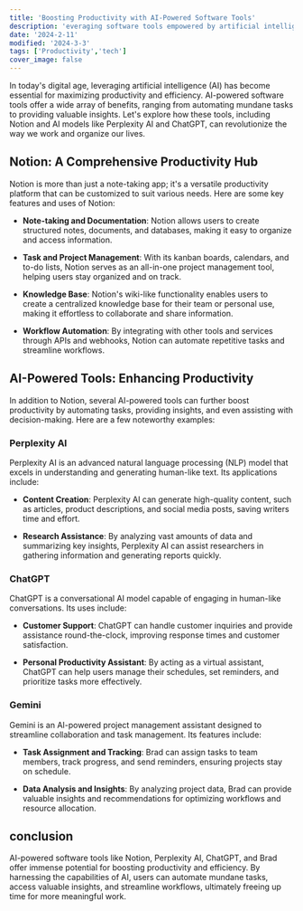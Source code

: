 ```yaml
---
title: 'Boosting Productivity with AI-Powered Software Tools'
description: 'everaging software tools empowered by artificial intelligence (AI) can significantly enhance productivity and efficiency. '
date: '2024-2-11'
modified: '2024-3-3'
tags: ['Productivity','tech']
cover_image: false
---
```



In today's digital age, leveraging artificial intelligence (AI) has become essential for maximizing productivity and efficiency. AI-powered software tools offer a wide array of benefits, ranging from automating mundane tasks to providing valuable insights. Let's explore how these tools, including Notion and AI models like Perplexity AI and ChatGPT, can revolutionize the way we work and organize our lives.

## Notion: A Comprehensive Productivity Hub

Notion is more than just a note-taking app; it's a versatile productivity platform that can be customized to suit various needs. Here are some key features and uses of Notion:

- **Note-taking and Documentation**: Notion allows users to create structured notes, documents, and databases, making it easy to organize and access information.

- **Task and Project Management**: With its kanban boards, calendars, and to-do lists, Notion serves as an all-in-one project management tool, helping users stay organized and on track.

- **Knowledge Base**: Notion's wiki-like functionality enables users to create a centralized knowledge base for their team or personal use, making it effortless to collaborate and share information.

- **Workflow Automation**: By integrating with other tools and services through APIs and webhooks, Notion can automate repetitive tasks and streamline workflows.

## AI-Powered Tools: Enhancing Productivity

In addition to Notion, several AI-powered tools can further boost productivity by automating tasks, providing insights, and even assisting with decision-making. Here are a few noteworthy examples:

### Perplexity AI

Perplexity AI is an advanced natural language processing (NLP) model that excels in understanding and generating human-like text. Its applications include:

- **Content Creation**: Perplexity AI can generate high-quality content, such as articles, product descriptions, and social media posts, saving writers time and effort.

- **Research Assistance**: By analyzing vast amounts of data and summarizing key insights, Perplexity AI can assist researchers in gathering information and generating reports quickly.

### ChatGPT

ChatGPT is a conversational AI model capable of engaging in human-like conversations. Its uses include:

- **Customer Support**: ChatGPT can handle customer inquiries and provide assistance round-the-clock, improving response times and customer satisfaction.

- **Personal Productivity Assistant**: By acting as a virtual assistant, ChatGPT can help users manage their schedules, set reminders, and prioritize tasks more effectively.

### Gemini

Gemini is an AI-powered project management assistant designed to streamline collaboration and task management. Its features include:

- **Task Assignment and Tracking**: Brad can assign tasks to team members, track progress, and send reminders, ensuring projects stay on schedule.

- **Data Analysis and Insights**: By analyzing project data, Brad can provide valuable insights and recommendations for optimizing workflows and resource allocation.

## conclusion 
AI-powered software tools like Notion, Perplexity AI, ChatGPT, and Brad offer immense potential for boosting productivity and efficiency. By harnessing the capabilities of AI, users can automate mundane tasks, access valuable insights, and streamline workflows, ultimately freeing up time for more meaningful work.
